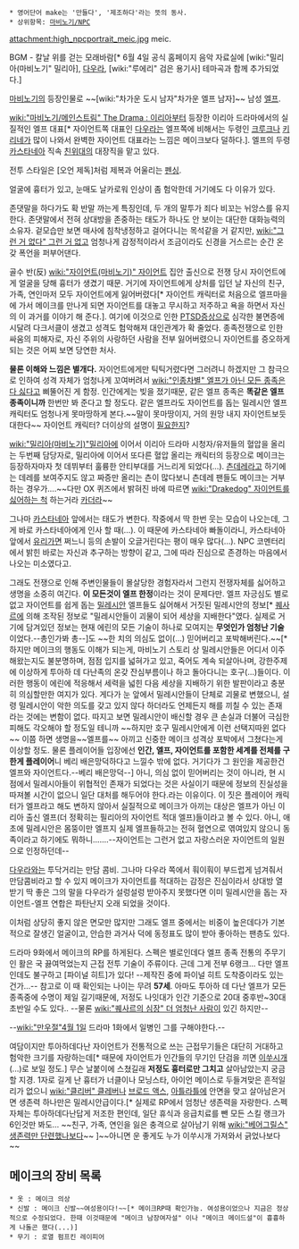  * 영어단어 make는 '만들다', '제조하다'라는 뜻의 동사.
 * 상위항목: [[마비노기/NPC]]

attachment:high_npcportrait_meic.jpg
meic.

BGM - 칼날 위를 걷는 모래바람[* 6월 4일 공식 홈페이지 음악 자료실에 [wiki:"밀리아(마비노기" 밀리아], [[다우라]], [wiki:"루에리" 검은 용기사] 테마곡과 함께 추가되었다.]

[[마비노기]]의 등장인물로 ~~[wiki:"차가운 도시 남자"차가운 엘프 남자]~~ 남성 [[엘프]].

[[wiki:"마비노기/메인스트림" The Drama : 이리아]]부터 등장한 이리아 드라마에서의 실질적인 엘프 대표[* 자이언트쪽 대표인 [[다우라]]는 엘프쪽에 비해서는 두령인 [[크루크]]나 [[키리네]]가 많이 나와서 완벽한 자이언트 대표라는 느낌은 메이크보다 덜하다.]. 엘프의 두령 [[카스타네아]] 직속 [[친위대]]의 대장직을 맡고 있다.

전투 스타일은 [오언 제독]처럼 제복과 어울리는 [[펜싱]].

얼굴에 흉터가 있고, 눈매도 날카로워 인상이 좀 험악한데 거기에도 다 이유가 있다. 

존댓말을 하다가도 확 반말 까는게 특징인데, 두 개의 말투가 죄다 비꼬는 뉘앙스를 유지한다.  존댓말에서 전혀 상대방을 존중하는 태도가 하나도 안 보이는 대단한 대화능력의 소유자.  겉모습만 보면 매사에  침착냉정하고 걸어다니는 목석같을 거 같지만, [[wiki:"그런 거 없다" 그런 거 없고]] 엄청나게 감정적이라서 조금이라도 신경을 거스르는 순간 온갖 폭언을 퍼부어댄다.

골수 반(反) [[wiki:"자이언트(마비노기)" 자이언트]] 집안 출신으로 전쟁 당시 자이언트에게 얼굴을 당해 흉터가 생겼기 때문. 거기에 자이언트에게 상처를 입던 날 자신의 친구, 가족, 연인마저 모두 자이언트에게 잃어버렸다[* 자이언트 캐릭터로 처음으로 엘프마을에 가서 메이크를 만나게 되면 자이언트를 대놓고 무시하고 저주하고 욕을 하면서 자신의 이 과거를 이야기 해 준다.]. 여기에 이것으로 인한 [[PTSD]]증상으로 심각한 불면증에 시달려 다크서클이 생겼고 성격도 험악해져 대인관계가 확 줄었다. 종족전쟁으로 인한 싸움의 피해자로, 자신 주위의 사랑하던 사람을 전부 잃어버렸으니 자이언트를 증오하게 되는 것은 어찌 보면 당연한 처사.

'''물론 이해와 느낌은 별개다.''' 자이언트에게만 틱틱거렸다면 그러려니 하겠지만 그 참극으로 인하여 성격 자체가 엄청나게 꼬여버려서 [[wiki:"인종차별" 엘프가 아닌 모든 종족은 다 싫다]]고 삐뚤어진 게 함정. 
인간에게는 빚을 졌기때문, 같은 엘프 종족은 '''똑같은 엘프 종족이니까''' 한번만 봐 준다고 할 정도다.  같은 엘프라도 자이언트를 돕는 밀레시안 엘프 캐릭터도 엄청나게 못마땅하게 본다.~~말이 못마땅이지, 거의 원망 내지 자이언트보듯 대한다~~
자이언트 캐릭터? 더이상의 설명이 [[필요한지]]?

[[wiki:"밀리아(마비노기)"밀리아]]에 이어서 이리아 드라마 시청자/유저들의 혈압을 올리는 두번째 담당자로, 밀리아에 이어서 또다른 혈압 올리는 캐릭터의 등장으로 메이크는 등장하자마자 첫 데뷔부터 훌륭한 안티부대를 거느리게 되었다(…). [[츤데레]]라고 하기에는 데레를 보여주지도 않고 짜증만 올리는 츤이 많다보니 츤데레 팬들도 메이크는 거부하는 경우가….~~다만 OX 퀴즈에서 밝혀진 바에 따르면 [[wiki:"Drakedog" 자이언트를 싫어하는 척]] 하는거라 [[카더라]]~~

그나마 [[카스타네아]] 앞에서는 태도가 변한다. 작중에서 딱 한번 웃는 모습이 나오는데, 그게 바로 카스타네아에게 인사 할 때(…). 이 때문에 카스타네아 빠돌이라니, 카스타네아 앞에서 [[유리가면]] 쩌느니 등의 손발이 오글거린다는 평이 매우 많다(…). NPC 코멘터리에서 밝힌 바로는 자신과 추구하는 방향이 같고, 그에 따라 진심으로 존경하는 마음에서 나오는 미소였다고.

그래도 전쟁으로 인해 주변인물들이 몰살당한 경험자라서 그런지 전쟁자체를 싫어하고 생명을 소중히 여긴다. '''이 모든것이 엘프 한정'''이라는 것이 문제다만. 엘프 자긍심도 별로 없고 자이언트를 쉽게 돕는 [[밀레시안]] 엘프들도 싫어해서 거짓된 밀레시안의 정보[* [[퀘사르]]에 의해 조작된 정보로 "밀레시안들이 괴물이 되어 세상을 지배한다"였다. 실제로 거기에 담겨있던 정보는 현재 에린의 모든 기술이 하나로 모여지는 '''무엇인가 엄청난 기술'''이었다.--총인가봐 총--]도 ~~한 치의 의심도 없이(…) 믿어버리고 포박해버린다.~~[* 하지만 메이크의 행동도 이해가 되는게, 마비노기 스토리 상 밀레시안들은 어디서 이주해왔는지도 불분명하며, 점점 입지를 넓혀가고 있고, 죽어도 계속 되살아나며, 강한주제에 이상하게 투아하 데 다난족의 온갖 잔심부름이나 하고 돌아다니는 호구(...)들이다. 이러한 행동이 에린에 적응해서 세력을 넓힌 다음 세상을 지배하기 위한 발판이라고 충분히 의심할만한 여지가 있다. 게다가 눈 앞에서 밀레시안들이 단체로 괴물로 변했으니, 설령 밀레시안이 악한 의도를 갖고 있지 않다 하더라도 언제든지 해를 끼칠 수 있는 존재 라는 것에는 변함이 없다. 따지고 보면 밀레시안이 배신할 경우 큰 손실과 더불어 극심한 피해도 각오해야 할 정도일 테니까 ~~하지만 호구 밀레시안에게 이런 선택지따윈 없다~~ 이쯤 하면 생명을~~엘프를~~ 아끼고 신중한 메이크 성격상 포박에서 그쳤다는게 이상할 정도. 물론 플레이어들 입장에선 '''인간, 엘프, 자이언트를 포함한 세계를 전체를 구한게 플레이어'''니 베리 배은망덕하다고 느낄수 밖에 없다. 거기다가 그 원인을 제공한건 엘프와 자이언트다.--베리 배은망덕--] 아니, 의심 없이 믿어버리는 것이 아니라, 현 시점에서 밀레시아들이 위협적인 존재가 되었다는 것은 사실이기 때문에 정보의 진실성을 따져볼 시간이 없으니 일단 대처를 해두어야 한다.라는 이유이다. 이 짓은 플레이어 캐릭터가 엘프라고 해도 변하지 않아서 실질적으로 메이크가 아끼는 대상은 엘프가 아닌 이리아 출신 엘프(더 정확히는 필리아의 자이언트 적대 엘프)들이라고 볼 수 있다. 아니, 애초에 밀레시안은 몸뚱이만 엘프지 실제 엘프들하고는 전혀 혈연으로 엮여있지 않으니 동족이라고 하기에도 뭐하니.......--자이언트는 그런거 없고 자랑스러운 자이언트의 일원으로 인정하던데--

[[다우라]]와는 투닥거리는 만담 콤비. 그나마 다우라 쪽에서 훠이훠이 부드럽게 넘겨줘서 만담콤비라고 할 수 있지 메이크가 자이언트를 적대하는 감정은 진심이라서 상대방 열 받기 딱 좋은 그의 말을 다우라가 설렁설렁 받아주지 못했다면 이미 밀레시안을 돕는 자이언트-엘프 연합은 파탄난지 오래 되었을 것이다.

이처럼 상당히 좋지 않은 면모만 많지만 그래도 엘프 중에서는 비중이 높은데다가 기본적으로 잘생긴 얼굴이고, 안습한 과거사 덕에 동정표도 많이 받아 좋아하는 팬층도 있다.

드라마 9화에서 메이크의 RP를 하게된다.  스펙은 별로인데다 엘프 종족 전통의 주무기인 활은 국 끓여먹었는지 근접 전투 기술이 주류이다.  근데 그게 전부 6랭크… 
다만 엘프인데도 불구하고 [파이널 히트]가 있다! --제작진 중에 파이널 히트 도착증이라도 있는건가…-- 참고로 이 때 확인되는 나이는 무려 '''57세'''.  아마도 투아하 데 다난 엘프가 모든 종족중에 수명이 제일 길기때문에, 저정도 나잇대가 인간 기준으로 20대 중후반~30대 초반일 수도 있다.. --물론 [[wiki:"퀘사르의 심장" 더 엄청난 사람]]이 있긴 하지만--

--[[wiki:"만우절"4월 1일]] 드라마 1화에서 일병인 그를 구해야한다.--

여담이지만 투아하데다난 자이언트가 전통적으로 쓰는 근접무기들은 대단히 거대하고 험악한 크기를 자랑하는데[* 때문에 자이언트가 인간들의 무기인 단검을 끼면 [[이쑤시개]](...)로 보일 정도.] 무슨 날붙이에 스쳤길래 '''저정도 흉터로만 그치고''' 살아남았는지 궁금할 지경.  1자로 길게 난 흉터가 너클이나 모닝스타, 아이언 메이스로 두들겨맞은 흔적일리가 없으니 [[wiki:"클리버" 클레버]]나 [[브로드 액스]], [[아틀라틀]]에 안면을 맞고 살아남은거면 생존력 하나만은 밀레시안급이다.[* 실제로 RP에서 엄청난 생존력을 자랑한다.  스펙 자체는 투아하데다난답게 저조한 편인데, 일단 휴식과 응급치료를 뺀 모든 스킬 랭크가 6인것만 봐도... ~~친구, 가족, 연인을 잃은 충격으로 살아남기 위해 [[wiki:"베어그릴스" 생존력만 단련했나보다]]~~ ]~~아니면 운 좋게도 누가 이쑤시개 가져와서 긁었나보다~~

== 메이크의 장비 목록 ==
 * 옷 : 메이크 의상
 * 신발 : 메이크 신발~~여성용이다!~~[* 메이크RP때 확인가능. 여성용이었으나 지금은 정상적으로 수정되었다. 한때 이것때문에 "메이크 남장여자설" 이나 "메이크 메이드설"이 흉흉하게 나돌곤 했다(...)]
 * 무기 : 로열 펌프킨 레이피어
